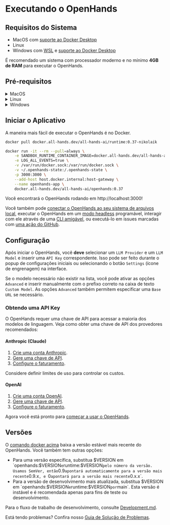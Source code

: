 # Executando o OpenHands

## Requisitos do Sistema

- MacOS com [suporte ao Docker Desktop](https://docs.docker.com/desktop/setup/install/mac-install/#system-requirements)
- Linux
- Windows com [WSL](https://learn.microsoft.com/en-us/windows/wsl/install) e [suporte ao Docker Desktop](https://docs.docker.com/desktop/setup/install/windows-install/#system-requirements)

É recomendado um sistema com processador moderno e no mínimo **4GB de RAM** para executar o OpenHands.

## Pré-requisitos

<details>
  <summary>MacOS</summary>

  **Docker Desktop**

  1. [Instale o Docker Desktop no Mac](https://docs.docker.com/desktop/setup/install/mac-install).
  2. Abra o Docker Desktop, vá para `Settings > Advanced` e certifique-se de que `Allow the default Docker socket to be used` esteja habilitado.
</details>

<details>
  <summary>Linux</summary>

  :::note
  Testado com Ubuntu 22.04.
  :::

  **Docker Desktop**

  1. [Instale o Docker Desktop no Linux](https://docs.docker.com/desktop/setup/install/linux/).

</details>

<details>
  <summary>Windows</summary>

  **WSL**

  1. [Instale o WSL](https://learn.microsoft.com/en-us/windows/wsl/install).
  2. Execute `wsl --version` no powershell e confirme `Default Version: 2`.

  **Docker Desktop**

  1. [Instale o Docker Desktop no Windows](https://docs.docker.com/desktop/setup/install/windows-install).
  2. Abra o Docker Desktop, vá para `Settings` e confirme o seguinte:
  - General: `Use the WSL 2 based engine` está habilitado.
  - Resources > WSL Integration: `Enable integration with my default WSL distro` está habilitado.

  :::note
  O comando docker abaixo para iniciar o aplicativo deve ser executado dentro do terminal WSL.
  :::

</details>

## Iniciar o Aplicativo

A maneira mais fácil de executar o OpenHands é no Docker.

```bash
docker pull docker.all-hands.dev/all-hands-ai/runtime:0.37-nikolaik

docker run -it --rm --pull=always \
    -e SANDBOX_RUNTIME_CONTAINER_IMAGE=docker.all-hands.dev/all-hands-ai/runtime:0.37-nikolaik \
    -e LOG_ALL_EVENTS=true \
    -v /var/run/docker.sock:/var/run/docker.sock \
    -v ~/.openhands-state:/.openhands-state \
    -p 3000:3000 \
    --add-host host.docker.internal:host-gateway \
    --name openhands-app \
    docker.all-hands.dev/all-hands-ai/openhands:0.37
```

Você encontrará o OpenHands rodando em http://localhost:3000!

Você também pode [conectar o OpenHands ao seu sistema de arquivos local](https://docs.all-hands.dev/modules/usage/runtimes/docker#connecting-to-your-filesystem),
executar o OpenHands em um [modo headless](https://docs.all-hands.dev/modules/usage/how-to/headless-mode) programável,
interagir com ele através de uma [CLI amigável](https://docs.all-hands.dev/modules/usage/how-to/cli-mode),
ou executá-lo em issues marcadas com [uma ação do GitHub](https://docs.all-hands.dev/modules/usage/how-to/github-action).

## Configuração

Após iniciar o OpenHands, você **deve** selecionar um `LLM Provider` e um `LLM Model` e inserir uma `API Key` correspondente.
Isso pode ser feito durante o popup de configurações iniciais ou selecionando o botão `Settings`
(ícone de engrenagem) na interface.

Se o modelo necessário não existir na lista, você pode ativar as opções `Advanced` e inserir manualmente com o prefixo correto
na caixa de texto `Custom Model`.
As opções `Advanced` também permitem especificar uma `Base URL` se necessário.

### Obtendo uma API Key

O OpenHands requer uma chave de API para acessar a maioria dos modelos de linguagem. Veja como obter uma chave de API dos provedores recomendados:

#### Anthropic (Claude)

1. [Crie uma conta Anthropic](https://console.anthropic.com/).
2. [Gere uma chave de API](https://console.anthropic.com/settings/keys).
3. [Configure o faturamento](https://console.anthropic.com/settings/billing).

Considere definir limites de uso para controlar os custos.

#### OpenAI

1. [Crie uma conta OpenAI](https://platform.openai.com/).
2. [Gere uma chave de API](https://platform.openai.com/api-keys).
3. [Configure o faturamento](https://platform.openai.com/account/billing/overview).

Agora você está pronto para [começar a usar o OpenHands](./getting-started).

## Versões

O [comando docker acima](./installation#start-the-app) baixa a versão estável mais recente do OpenHands. Você também tem outras opções:
- Para uma versão específica, substitua $VERSION em `openhands:$VERSION` e `runtime:$VERSION` pelo número da versão.
Usamos SemVer, então `0.9` apontará automaticamente para a versão mais recente `0.9.x`, e `0` apontará para a versão mais recente `0.x.x`.
- Para a versão de desenvolvimento mais atualizada, substitua $VERSION em `openhands:$VERSION` e `runtime:$VERSION` por `main`.
Esta versão é instável e é recomendada apenas para fins de teste ou desenvolvimento.

Para o fluxo de trabalho de desenvolvimento, consulte [Development.md](https://github.com/All-Hands-AI/OpenHands/blob/main/Development.md).

Está tendo problemas? Confira nosso [Guia de Solução de Problemas](https://docs.all-hands.dev/modules/usage/troubleshooting).
